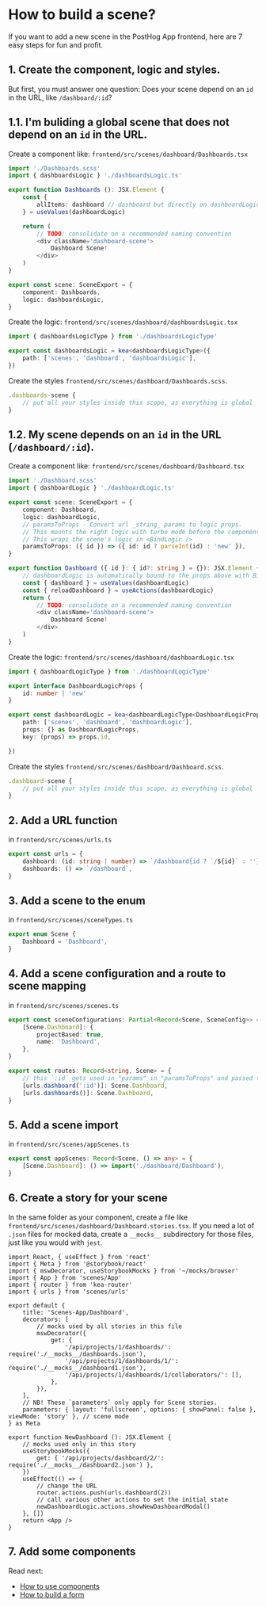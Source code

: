 
<Meta title=" How to build a scene?" />

# How to build a scene?

If you want to add a new scene in the PostHog App frontend, here are 7 easy steps for fun and profit.

## 1. Create the component, logic and styles.

But first, you must answer one question: Does your scene depend on an `id` in the URL, like `/dashboard/:id`?

## 1.1. I'm buliding a global scene that does not depend on an `id` in the URL.

Create a component like: `frontend/src/scenes/dashboard/Dashboards.tsx`

```ts
import './Dashboards.scss'
import { dashboardsLogic } './dashboardsLogic.ts'

export function Dashboards (): JSX.Element {
    const {
        allItems: dashboard // dashboard but directly on dashboardLogic not via dashboardsModel
    } = useValues(dashboardLogic)

    return (
        // TODO: consolidate on a recommended naming convention
        <div className='dashboard-scene'>
            Dashboard Scene!
        </div>
    )
}

export const scene: SceneExport = {
    component: Dashboards,
    logic: dashboardsLogic,
}
```

Create the logic: `frontend/src/scenes/dashboard/dashboardsLogic.tsx`

```ts
import { dashboardsLogicType } from './dashboardsLogicType'

export const dashboardsLogic = kea<dashboardsLogicType>({
    path: ['scenes', 'dashboard', 'dashboardsLogic'],
})
```

Create the styles `frontend/src/scenes/dashboard/Dashboards.scss`.

```ts
.dashboards-scene {
    // put all your styles inside this scope, as everything is global
}
```

## 1.2. My scene depends on an `id` in the URL (`/dashboard/:id`).

Create a component like: `frontend/src/scenes/dashboard/Dashboard.tsx`

```ts
import './Dashboard.scss'
import { dashboardLogic } './dashboardLogic.ts'

export const scene: SceneExport = {
    component: Dashboard,
    logic: dashboardLogic,
    // paramsToProps - Convert url _string_ params to logic props.
    // This mounts the right logic with turbo mode before the component renders.
    // This wraps the scene's logic in <BindLogic />
    paramsToProps: ({ id }) => ({ id: id ? parseInt(id) : 'new' }),
}

export function Dashboard ({ id }: { id?: string } = {}): JSX.Element {
    // dashboardLogic is automatically bound to the props above with BindLogic
    const { dashboard } = useValues(dashboardLogic)
    const { reloadDashboard } = useActions(dashboardLogic)
    return (
        // TODO: consolidate on a recommended naming convention
        <div className='dashboard-scene'>
            Dashboard Scene!
        </div>
    )
}
```

Create the logic: `frontend/src/scenes/dashboard/dashboardLogic.tsx`

```ts
import { dashboardLogicType } from './dashboardLogicType'

export interface DashboardLogicProps {
    id: number | 'new'
}

export const dashboardLogic = kea<dashboardLogicType<DashboardLogicProps>>({
    path: ['scenes', 'dashboard', 'dashboardLogic'],
    props: {} as DashboardLogicProps,
    key: (props) => props.id,

})
```

Create the styles `frontend/src/scenes/dashboard/Dashboard.scss`.

```ts
.dashboard-scene {
    // put all your styles inside this scope, as everything is global
}
```

## 2. Add a URL function

in `frontend/src/scenes/urls.ts`

```ts
export const urls = {
    dashboard: (id: string | number) => `/dashboard{id ? `/${id}` : ''}`,
    dashboards: () => `/dashboard`,
}
```

## 3. Add a scene to the enum

in `frontend/src/scenes/sceneTypes.ts`

```ts
export enum Scene {
    Dashboard = 'Dashboard',
}
```

## 4. Add a scene configuration and a route to scene mapping

in `frontend/src/scenes/scenes.ts`

```ts
export const sceneConfigurations: Partial<Record<Scene, SceneConfig>> = {
    [Scene.Dashboard]: {
        projectBased: true,
        name: 'Dashboard',
    },
}

export const routes: Record<string, Scene> = {
    // this `:id` gets used in "params" in "paramsToProps" and passed to the <Dashboard /> component
    [urls.dashboard(':id')]: Scene.Dashboard,
    [urls.dashboards()]: Scene.Dashboard,
}
```

## 5. Add a scene import

in `frontend/src/scenes/appScenes.ts`

```ts
export const appScenes: Record<Scene, () => any> = {
    [Scene.Dashboard]: () => import('./dashboard/Dashboard'),
}
```

## 6. Create a story for your scene

In the same folder as your component, create a file like `frontend/src/scenes/dashboard/Dashboard.stories.tsx`.
If you need a lot of `.json` files for mocked data, create a `__mocks__` subdirectory for those files, just like you would with `jest`.

```tsx
import React, { useEffect } from 'react'
import { Meta } from '@storybook/react'
import { mswDecorator, useStorybookMocks } from '~/mocks/browser'
import { App } from 'scenes/App'
import { router } from 'kea-router'
import { urls } from 'scenes/urls'

export default {
    title: 'Scenes-App/Dashboard',
    decorators: [
        // mocks used by all stories in this file
        mswDecorator({
            get: {
                '/api/projects/1/dashboards/': require('./__mocks__/dashboards.json'),
                '/api/projects/1/dashboards/1/': require('./__mocks__/dashboard1.json'),
                '/api/projects/1/dashboards/1/collaborators/': [],
            },
        }),
    ],
    // NB! These `parameters` only apply for Scene stories.
    parameters: { layout: 'fullscreen', options: { showPanel: false }, viewMode: 'story' }, // scene mode
} as Meta

export function NewDashboard (): JSX.Element {
    // mocks used only in this story
    useStorybookMocks({
        get: { '/api/projects/dashboard/2/': require('./__mocks__/dashboard2.json') },
    })
    useEffect(() => {
        // change the URL
        router.actions.push(urls.dashboard(2))
        // call various other actions to set the initial state
        newDashboardLogic.actions.showNewDashboardModal()
    }, [])
    return <App />
}
```

## 7. Add some components

Read next:
- [How to use components](/docs/how-to-use-components--page)
- [How to build a form](/docs/how-to-build-a-form--page)
